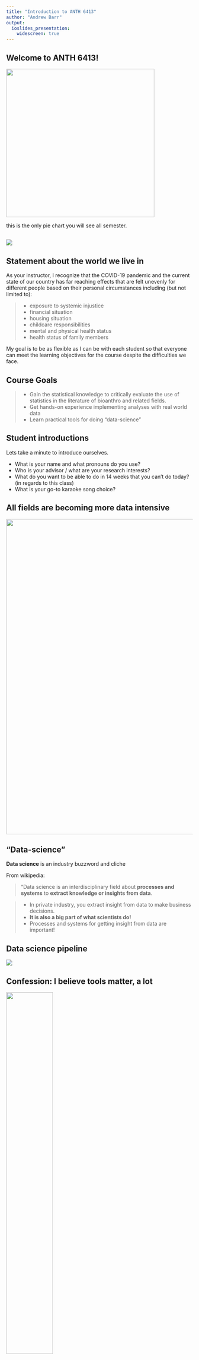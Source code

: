 ```yaml
---
title: "Introduction to ANTH 6413"
author: "Andrew Barr"
output: 
  ioslides_presentation:
    widescreen: true
---
```


## Welcome to ANTH 6413!

<img src="images/intro2course/pyramid.png" height='400' width='auto'>

this is the only pie chart you will see all semester.

## 

<img src="images/intro2course/thisisfine.png">

## Statement about the world we live in {.build}

As your instructor, I recognize that the COVID-19 pandemic and the current state of our country has far reaching effects that are felt unevenly for different people based on their personal circumstances including (but not limited to): 

> *  exposure to systemic injustice
> *  financial situation
> *  housing situation
> *  childcare responsibilities
> *  mental and physical health status
> *  health status of family members

My goal is to be as flexible as I can be with each student so that everyone can meet the learning objectives for the course despite the difficulties we face.

## Course Goals


> - Gain the statistical knowledge to critically evaluate the use of statistics in the literature of bioanthro and related fields. 
> - Get hands-on experience implementing analyses with real world data
> - Learn practical tools for doing "data-science"


## Student introductions {.build}

Lets take a minute to introduce ourselves.  

* What is your name and what pronouns do you use?
* Who is your advisor / what are your research interests?
* What do you want to be able to do in 14 weeks that you can't do today? (in regards to this class)
* What is your go-to karaoke song choice?

## All fields are becoming more data intensive

<div class="centered">
  <img src="images/intro2course/matrix.png" width=850>
</div>

## "Data-science"

**Data science** is an industry buzzword and cliche

From wikipedia:


> "Data science is an interdisciplinary field about <span class="red2">**processes and systems**</span>
> to <span class="red2">**extract knowledge or insights from data**</span>.

> - In private industry, you extract insight from data to make business decisions. 
> - **It is also a big part of what scientists do!**
> - Processes and systems for getting insight from data are important!

## Data science pipeline


![](images/intro2course/data-science.png)


## Confession: I believe tools matter, a lot

<img src="images/intro2course/wrench.jpg" height='50%'>

> - We will spend a lot of time on the "how"
> - You will become very familiar with the nuts-and-bolts of analyzing data
> - Most of your grade comes from practical exercises
> - I don't expect you to be a statistician (I sure as hell am not). But I do expect you to learn **how to extract insights from data**

## Grading

Assignment                  | Percent
--------------------------------------------------------|---------------
Weekly homework assignments - submitted on Blackboard  | 40%
Practical Exam 1 | 12.5%
Practical Exam 2 | 12.5%
Original Analysis (due Dec 6th) | 15%
Critical Evaluation (due Nov 15th) | 10%
Participation in class | 10%

## Lecture videos {.build}

Classes will be held in person

Classes will be recorded, and the recordings will be available for a limited time only (due to space constraints in storage). 

Recordings are not for download and distribution.

Your primary study materials will be the lecture slides (available on course website) and your notes from class, not the recordings which are temporary.  

## Class ground-rules

These are especially important for breakout-groups, when I am not there all the time. 

> 1. Be respectful - language matters
> 2. Don't make assumptions about individuals abilities or experiences
> 3. Don't dominate the discussion - leave room for others to speak
> 4. Do keep it lighthearted! This is hard, but learning is fun, y'all!


## Homework {.build}

There are weekly homework assignments in this class.  

These are where you will really learn to do data analysis.  I will walk you through the concepts in class, but you will learn by doing. 

Homework assignments will be uploaded to Blackboard, and are due by the beginning of class on their due date.  

<span class='red2'>**Note**:</span> First homework assignment is due on September 9th. 

I am not a monster and this is a global pandemic, but in order for you to learn, you need to do these in a timely fashion, because concepts build on one another fast!

## Outcome of the course

When you leave this course, I hope you are empowered to:

> -  collect your data in a format that makes your future life easier
> -  explore patterns in your data visually and statistically
> -  test meaningful hypotheses using appropriate statistical tools
> -  communicate these results effectively using graphs and prose


## Tools of the Trade


> - MS Excel
> - Commercial Statistics Packages (e.g., SPSS)
> - R – open source and free package for statistical analysis

## Tools of the Trade


- MS Excel
- ~~Commercial Statistics Packages (e.g., SPSS)~~
- R – open source and free package for statistical analysis

## Why do I use R?

> - **Ignorance** - Because I don’t know how to use anything else
> - **Comprehensiveness** – Learn this one tool well, and you can do (almost) ANYTHING
> - **Reproducibility** – an R script is a detailed record of exactly what I did, from the raw data file, through data transformation, to analysis and results.
> - **Popularity** - R is insanely popular in academia and in industry ("why hello there, marketable skills!")

## What is R?


R is an **open-source** language and environment for statistical computing and graphics. 

**open-source** means that anyone can look at the code to see how it works.


<img src='https://www.r-project.org/logo/Rlogo.png' height=300px>


## What is R?


One of the top 10 most widely used programming languages in the world in 2018.

<img src='https://spectrum.ieee.org/image/MzExNjk1OA.jpeg' height=400px>

## What is R?


A rapidly growing system of user contributed packages.

<img src='http://revolution-computing.typepad.com/files/rplot03.svg' height=400px>

##

<img src='images/intro2course/david-s-pumpkins-any-questions.gif' height=400px>


## Course Website

https://stats.are-awesome.com

Let's check out the website then we will do the introduction to R

## Intro to R {.build}

We are going to do an interactive tutorial that I wrote. 
 
Download the folder at this link: <a href="https://www.dropbox.com/sh/fvh4y3lzlualyqv/AADjPOcqUe4hzRbUF9v92RmZa?dl=0">link</a>

Be sure you have installed the `learnr` package. Who needs help doing this?

We will spend about 40 minutes on the tutorial


